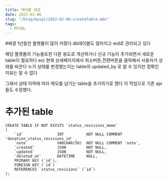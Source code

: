 ```yaml
---
title: 테이블 생성
date: 2022-02-06
slug: "/blog/mysql/2022-02-06-createTable.mdx"
tags:
  - MYSQL
---
```


#배경
1년동안 플랫폼이 많이 커졌다
db테이블도 많아지고 erd로 관리되고 있다

해당 플랫폼의 기능들또한 다른 용도로 개선하거나 신규 기능이 추가되면서
새로운 table이 필요하다
ex)
현재 상세페이지에서
취소버튼,전환버튼을 클릭해서 사용자가 상태를 바꾼다
누가 상태를 변경했는지는 table의 updated_by 로 알 수 있지만
정확인 이유는 알 수 없다

그래서 상태 이력에 따라 메모를 남기는 table을 추가하기로 했다
이 작업으로 기존 api들도 수정했다.

# 추가된 table

```
CREATE TABLE IF NOT EXISTS `status_revisions_memo`
(
    `id`               INT          NOT NULL COMMENT 'donation_status_revisions_id' ,
    `note`             VARCHAR(50)  NOT NULL COMMENT 'note',
    `created`          JSON         NOT NULL,
    `updated`          JSON         NOT NULL,
    `deleted_at`       DATETIME     NULL,
    PRIMARY KEY (`id`),
    FOREIGN KEY (`id`)
    REFERENCES `status_revisions` (`id`)
);
```

